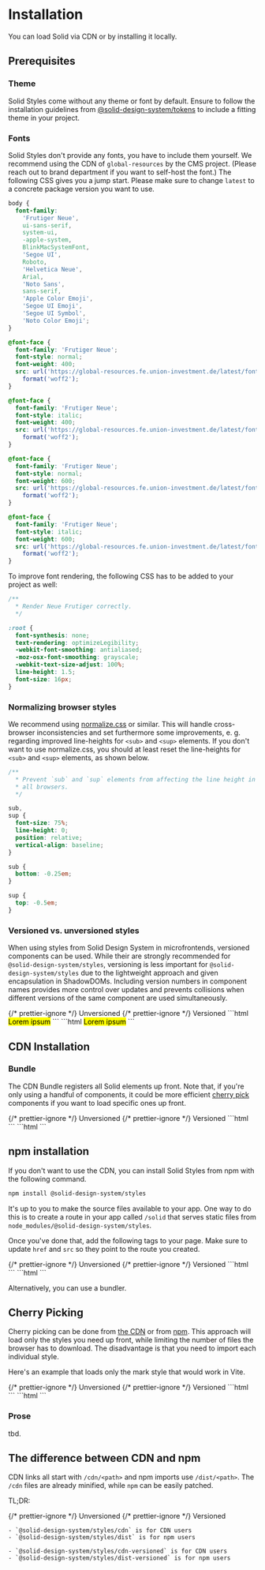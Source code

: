 
<Meta title="Packages/Styles/Installation" />

# Installation

You can load Solid via CDN or by installing it locally.

## Prerequisites

### Theme

Solid Styles come without any theme or font by default. Ensure to follow the installation guidelines from [@solid-design-system/tokens](?path=/docs/packages-tokens-installation--docs) to include a fitting theme in your project.

### Fonts

Solid Styles don't provide any fonts, you have to include them yourself.
We recommend using the CDN of `global-resources` by the CMS project.
(Please reach out to brand department if you want to self-host the font.)
The following CSS gives you a jump start. Please make sure to change `latest`
to a concrete package version you want to use.

<sd-accordion summary="Example CSS">

```css
body {
  font-family:
    'Frutiger Neue',
    ui-sans-serif,
    system-ui,
    -apple-system,
    BlinkMacSystemFont,
    'Segoe UI',
    Roboto,
    'Helvetica Neue',
    Arial,
    'Noto Sans',
    sans-serif,
    'Apple Color Emoji',
    'Segoe UI Emoji',
    'Segoe UI Symbol',
    'Noto Color Emoji';
}

@font-face {
  font-family: 'Frutiger Neue';
  font-style: normal;
  font-weight: 400;
  src: url('https://global-resources.fe.union-investment.de/latest/fonts/frutiger-neue/FrutigerNeuefuerUIWebW05-Bk.woff2')
    format('woff2');
}

@font-face {
  font-family: 'Frutiger Neue';
  font-style: italic;
  font-weight: 400;
  src: url('https://global-resources.fe.union-investment.de/latest/fonts/frutiger-neue/FrutigerNeuefuerUIWebW05-BkIt.woff2')
    format('woff2');
}

@font-face {
  font-family: 'Frutiger Neue';
  font-style: normal;
  font-weight: 600;
  src: url('https://global-resources.fe.union-investment.de/latest/fonts/frutiger-neue/FrutigerNeuefuerUIWebW05-Bd.woff2')
    format('woff2');
}

@font-face {
  font-family: 'Frutiger Neue';
  font-style: italic;
  font-weight: 600;
  src: url('https://global-resources.fe.union-investment.de/latest/fonts/frutiger-neue/FrutigerNeuefuerUIWebW05-BdIt.woff2')
    format('woff2');
}
```

</sd-accordion>

To improve font rendering, the following CSS has to be added to your project as well:

<sd-accordion summary="Example CSS">

```css
/**
  * Render Neue Frutiger correctly.
  */

:root {
  font-synthesis: none;
  text-rendering: optimizeLegibility;
  -webkit-font-smoothing: antialiased;
  -moz-osx-font-smoothing: grayscale;
  -webkit-text-size-adjust: 100%;
  line-height: 1.5;
  font-size: 16px;
}
```

</sd-accordion>

### Normalizing browser styles

We recommend using [normalize.css](https://necolas.github.io/normalize.css/) or similar.
This will handle cross-browser inconsistencies and set furthermore some improvements,
e. g. regarding improved line-heights for `<sub>` and `<sup>` elements.
If you don't want to use normalize.css, you should at least reset
the line-heights for `<sub>` and `<sup>` elements, as shown below.

<sd-accordion summary="Example CSS">

```css
/**
  * Prevent `sub` and `sup` elements from affecting the line height in
  * all browsers.
  */

sub,
sup {
  font-size: 75%;
  line-height: 0;
  position: relative;
  vertical-align: baseline;
}

sub {
  bottom: -0.25em;
}

sup {
  top: -0.5em;
}
```

</sd-accordion>

### Versioned vs. unversioned styles

When using styles from Solid Design System in microfrontends, versioned components can be used. While their are strongly recommended for `@solid-design-system/styles`,
versioning is less important for `@solid-design-system/styles` due to the lightweight approach and given encapsulation in ShadowDOMs.
Including version numbers in component names provides more control over updates and prevents collisions when different versions of the same component are used simultaneously.

<sd-tab-group>
  {/* prettier-ignore */}
  <sd-tab slot="nav" panel="unversioned"> Unversioned </sd-tab>
  {/* prettier-ignore */}
  <sd-tab slot="nav" panel="versioned"> Versioned </sd-tab>
  <sd-tab-panel name="unversioned">
    ```html
    <mark class="sd-mark">Lorem ipsum</mark>
    ```
  </sd-tab-panel>
  <sd-tab-panel name="versioned">
    ```html
    <mark class="sd-%DASHED-STYLES-VERSION%-mark">Lorem ipsum</mark>
    ```
  </sd-tab-panel>
</sd-tab-group>

## CDN Installation

### Bundle

The CDN Bundle registers all Solid elements up front. Note that, if you're only using a handful of components, it could be more efficient [cherry pick](#cherry-picking) components if you want to load specific ones up front.

<sd-tab-group>
  {/* prettier-ignore */}
  <sd-tab slot="nav" panel="unversioned">Unversioned</sd-tab>
  {/* prettier-ignore */}
  <sd-tab slot="nav" panel="versioned">Versioned</sd-tab>
  <sd-tab-panel name="unversioned">
    ```html
    <link
      rel="stylesheet"
      href="https://solid-design-system.fe.union-investment.de/styles/%STYLES-VERSION%/cdn/solid-styles.css"
    />
    ```
  </sd-tab-panel>
  <sd-tab-panel name="versioned">
    ```html
    <link
      rel="stylesheet"
      href="https://solid-design-system.fe.union-investment.de/styles/%STYLES-VERSION%/cdn-versioned/solid-styles.css"
    />
    ```
  </sd-tab-panel>
</sd-tab-group>

## npm installation

If you don't want to use the CDN, you can install Solid Styles from npm with the following command.

```bash
npm install @solid-design-system/styles
```

It's up to you to make the source files available to your app. One way to do this is to create a route in your app called `/solid` that serves static files from `node_modules/@solid-design-system/styles`.

Once you've done that, add the following tags to your page. Make sure to update `href` and `src` so they point to the route you created.

<sd-tab-group>
  {/* prettier-ignore */}
  <sd-tab slot="nav" panel="unversioned">Unversioned</sd-tab>
  {/* prettier-ignore */}
  <sd-tab slot="nav" panel="versioned">Versioned</sd-tab>
  <sd-tab-panel name="unversioned">
    ```html
    <link rel="stylesheet" href="/solid/dist/solid-styles.css" />
    ```
  </sd-tab-panel>
  <sd-tab-panel name="versioned">
    ```html
    <link rel="stylesheet" href="/solid/dist-versioned/solid-styles.css" />
    ```
  </sd-tab-panel>
</sd-tab-group>

Alternatively, you can use a bundler.

## Cherry Picking

Cherry picking can be done from [the CDN](#cdn-installation) or from [npm](#npm-installation). This approach will load only the styles you need up front, while limiting the number of files the browser has to download. The disadvantage is that you need to import each individual style.

Here's an example that loads only the mark style that would work in Vite.

<sd-tab-group>
  {/* prettier-ignore */}
  <sd-tab slot="nav" panel="unversioned">Unversioned</sd-tab>
  {/* prettier-ignore */}
  <sd-tab slot="nav" panel="versioned">Versioned</sd-tab>
  <sd-tab-panel name="unversioned">
  ```html
  <script type="module">
    import '@solid-design-system/styles/dist/modules/mark.css';

    // .sd-mark is ready to use!

  </script>
  ```
  </sd-tab-panel>
  <sd-tab-panel name="versioned">
  ```html
  <script type="module">

    import '@solid-design-system/styles/dist-versioned/modules/mark.css';

    // .sd-%DASHED-COMPONENTS-VERSION%-mark is ready to use!

  </script>
  ```
  </sd-tab-panel>
</sd-tab-group>

### Prose

tbd.

## The difference between CDN and npm

CDN links all start with `/cdn/<path>` and npm imports use `/dist/<path>`. The `/cdn` files are already minified, while `npm` can be easily patched.

TL;DR:

<sd-tab-group>
  {/* prettier-ignore */}
  <sd-tab slot="nav" panel="unversioned">Unversioned</sd-tab>
  {/* prettier-ignore */}
  <sd-tab slot="nav" panel="versioned">Versioned</sd-tab>
  <sd-tab-panel name="unversioned">

    - `@solid-design-system/styles/cdn` is for CDN users
    - `@solid-design-system/styles/dist` is for npm users

  </sd-tab-panel>
  <sd-tab-panel name="versioned">

    - `@solid-design-system/styles/cdn-versioned` is for CDN users
    - `@solid-design-system/styles/dist-versioned` is for npm users

  </sd-tab-panel>
</sd-tab-group>
